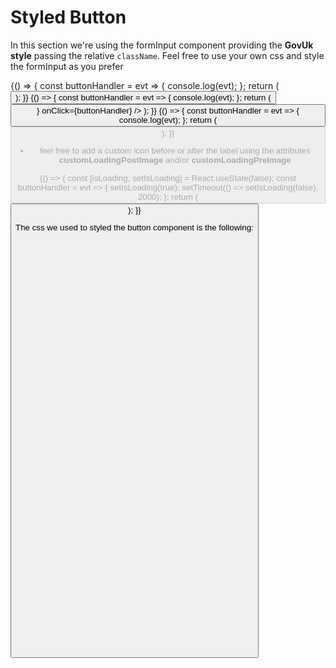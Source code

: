 
<Meta 
  title="DCXLibrary/Form/Button/Styled" 
  component={Button} 
  />

# Styled Button

In this section we're using the formInput component providing the **GovUk style** passing the relative `className`. Feel free to use your own css and style the formInput as you prefer

<Canvas>
  <Story name="basic">
    {() => {
      const buttonHandler = evt => {
        console.log(evt);
      };
      return (
        <Button
          label="Save and continue"
          className="govuk-button"
          onClick={buttonHandler}
        />
      );
    }}
  </Story>
</Canvas>

<Canvas>
  <Story name="with Image">
    {() => {
      const buttonHandler = evt => {
        console.log(evt);
      };
      return (
        <Button
          label="Start now"
          className="govuk-button"
          customPostfixImg={
            <svg class="govuk-button__start-icon" xmlns="http://www.w3.org/2000/svg" width="17.5" height="19" viewBox="0 0 33 40" aria-hidden="true" focusable="false">
              <path fill="currentColor" d="M0 0h13l20 20-20 20H0l20-20z"></path>
            </svg>
          }
          onClick={buttonHandler}
        />
      );
    }}
  </Story>
</Canvas>

<Canvas>
  <Story name="disabled">
    {() => {
      const buttonHandler = evt => {
        console.log(evt);
      };
      return (
        <Button
          label="Disabled button"
          disabled={true}
          className="govuk-button"
          onClick={buttonHandler}
        />
      );
    }}
  </Story>
</Canvas>

* feel free to add a custom icon before or after the label using the attributes **customLoadingPostImage** and/or **customLoadingPreImage**

<Canvas>
  <Story name="loading">
    {() => {
      const [isLoading, setIsLoading] = React.useState(false);
      const buttonHandler = evt => {
        setIsLoading(true);
        setTimeout(() => setIsLoading(false), 2000);
      };
      return (
        <Button
          label="Register"
          className="govuk-button"
          onClick={buttonHandler}
          isLoading={isLoading}
          loadingLabel="Loading..."
        />
      );
    }}
  </Story>
</Canvas>

The css we used to styled the button component is the following:

```css
.govuk-button {
  font-family: 'GDS Transport', arial, sans-serif;
  font-weight: 400;
  font-size: 16px;
  font-size: 1rem;
  line-height: 1.1875;
  box-sizing: border-box;
  display: inline-block;
  position: relative;
  width: 100%;
  margin-top: 0;
  margin-right: 0;
  margin-left: 0;
  margin-bottom: 22px;
  padding: 8px 10px 7px;
  border: 2px solid transparent;
  border-radius: 0;
  color: #fff;
  background-color: #00703c;
  box-shadow: 0 2px 0 #002d18;
  text-align: center;
  vertical-align: top;
  cursor: pointer;
}
.govuk-button:before {
  content: '';
  display: block;
  position: absolute;
  top: -2px;
  right: -2px;
  bottom: -4px;
  left: -2px;
  background: transparent;
}
.govuk-button__start-icon {
  margin-left: 5px;
  vertical-align: middle;
  flex-shrink: 0;
  align-self: center;
}

.govuk-button--disabled,
.govuk-button[disabled='disabled'],
.govuk-button[disabled] {
  opacity: 0.5;
}

```

<Props of={Button} />
